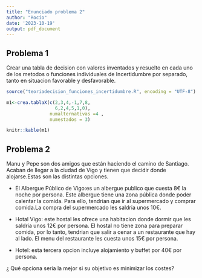 ```yaml
---
title: "Enunciado problema 2"
author: "Rocío"
date: '2023-10-19'
output: pdf_document
---
```


## Problema 1

Crear una tabla de decision con valores inventados y resuelto en cada uno de los metodos o funciones individuales de Incertidumbre por separado, tanto en situacion favorable y desfavorable.
```r
source("teoriadecision_funciones_incertidumbre.R", encoding = "UTF-8")

m1<-crea.tablaX(c(2,3,4,-1,7,8,
                  6,2,4,5,1,0),
                numalternativas =4 ,
                numestados = 3)

knitr::kable(m1)

```

## Problema 2

Manu y Pepe son dos amigos que están haciendo el camino de Santiago. Acaban de llegar a la ciudad de Vigo y tienen que decidir donde alojarse.Estas son las distintas opciones.

-   El Albergue Público de Vigo:es un albergue publico que cuesta 8€ la noche por persona. Este albergue tiene una zona pública donde poder calentar la comida. Para ello, tendrian que ir al supermercado y comprar comida.La compra del supermercado les saldria unos 10€.

-   Hotal Vigo: este hostal les ofrece una habitacion donde dormir que les saldria unos 12€ por persona. El hostal no tiene zona para preparar comida, por lo tanto, tendrian que salir a cenar a un restaurante que hay al lado. El menu del restaurante les cuesta unos 15€ por persona.

-   Hotel: esta tercera opcion incluye alojamiento y buffet por 40€ por persona.

¿ Qué opciona seria la mejor si su objetivo es minimizar los costes?

